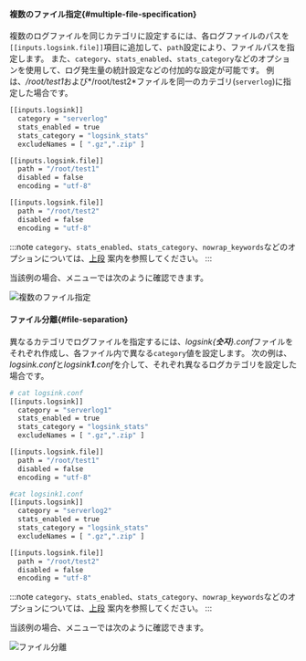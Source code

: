 #### 複数のファイル指定{#multiple-file-specification}

複数のログファイルを同じカテゴリに設定するには、各ログファイルのパスを`[[inputs.logsink.file]]`項目に追加して、`path`設定により、ファイルパスを指定します。 また、`category`、`stats_enabled`、`stats_category`などのオプションを使用して、ログ発生量の統計設定などの付加的な設定が可能です。 例は、*/root/test1*および*/root/test2*ファイルを同一のカテゴリ(`serverlog`)に指定した場合です。

```bash {2,7-15}
[[inputs.logsink]]
  category = "serverlog"
  stats_enabled = true
  stats_category = "logsink_stats"
  excludeNames = [ ".gz",".zip" ]

[[inputs.logsink.file]]
  path = "/root/test1"
  disabled = false
  encoding = "utf-8"

[[inputs.logsink.file]]
  path = "/root/test2"
  disabled = false
  encoding = "utf-8"
```

:::note
`category`、`stats_enabled`、`stats_category`、`nowrap_keywords`などのオプションについては、[上段](#server-log-settings) 案内を参照してください。 
:::

当該例の場合、<Cmdname sid="side_logTail" className="uitext" />メニューでは次のように確認できます。

![複数のファイル指定](/img/log-server-multi-file.png)

#### ファイル分離{#file-separation}

異なるカテゴリでログファイルを指定するには、*logsink\{<b>숫자</b>\}.conf*ファイルをそれぞれ作成し、各ファイル内で異なる`category`値を設定します。 次の例は、*logsink.conf*と*logsink<b>1</b>.conf*を介して、それぞれ異なるログカテゴリを設定した場合です。

<Columns>

<Column className="text--left width--50-2">

```bash title='logsink.conf' {1,3,9}
# cat logsink.conf
[[inputs.logsink]]
  category = "serverlog1"
  stats_enabled = true
  stats_category = "logsink_stats"
  excludeNames = [ ".gz",".zip" ]

[[inputs.logsink.file]]
  path = "/root/test1"
  disabled = false
  encoding = "utf-8"
```

</Column>

<Column className="text--left">

```bash title='logsink1.conf' {1,3,9}
#cat logsink1.conf
[[inputs.logsink]]
  category = "serverlog2"
  stats_enabled = true
  stats_category = "logsink_stats"
  excludeNames = [ ".gz",".zip" ]

[[inputs.logsink.file]]
  path = "/root/test2"
  disabled = false
  encoding = "utf-8"
```

</Column>

</Columns>

:::note
`category`、`stats_enabled`、`stats_category`、`nowrap_keywords`などのオプションについては、[上段](#server-log-settings) 案内を参照してください。 
:::

当該例の場合、<Cmdname sid="side_logTail" className="uitext" />メニューでは次のように確認できます。

![ファイル分離](/img/log-server-file-separation.png)
